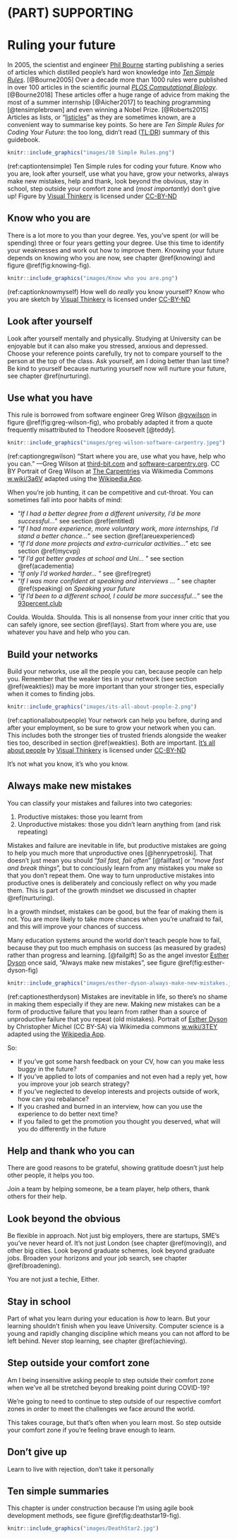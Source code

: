 
# (PART) SUPPORTING {-}  

# Ruling your future {#ruling}  

In 2005, the scientist and engineer [Phil Bourne](https://en.wikipedia.org/wiki/Philip_Bourne) starting publishing a series of articles which distilled people's hard won knowledge into *[Ten Simple Rules](https://collections.plos.org/ten-simple-rules)*. [@Bourne2005] Over a decade more than 1000 rules were published in over 100 articles in the scientific journal *[PLOS Computational Biology](https://en.wikipedia.org/wiki/PLOS_Computational_Biology)*. [@Bourne2018] These articles offer a huge range of advice from making the most of a summer internship [@Aicher2017] to teaching programming [@tensimplebrown] and even winning a Nobel Prize. [@Roberts2015] Articles as lists, or “[listicles](https://en.wikipedia.org/wiki/Listicle)” as they are sometimes known, are a convenient way to summarise key points. So here are *Ten Simple Rules for Coding Your Future*: the too long, didn't read ([TL;DR](https://en.wiktionary.org/wiki/too_long;_didn%27t_read)) summary of this guidebook.

```r
knitr::include_graphics("images/10 Simple Rules.png")
```

(ref:captiontensimple) Ten Simple rules for coding your future. Know who you are, look after yourself, use what you have, grow your networks, always make new mistakes, help and thank, look beyond the obvious, stay in school, step outside your comfort zone and (*most importantly*) don't give up! Figure by [Visual Thinkery](https://visualthinkery.com/) is licensed under [CC-BY-ND](https://creativecommons.org/licenses/by-nd/4.0/)

## Know who you are {#mybrand}

There is a lot more to you than your degree. Yes, you've spent (or will be spending) three or four years getting your degree. Use this time to identify your weaknesses and work out how to improve them. Knowing your future depends on knowing who you are now, see chapter \@ref(knowing) and figure \@ref(fig:knowing-fig).

```r
knitr::include_graphics("images/Know who you are.png")
```
(ref:captionknowmyself) How well do *really* you know yourself? Know who you are sketch by [Visual Thinkery](https://visualthinkery.com) is licensed under [CC-BY-ND](https://creativecommons.org/licenses/by-nd/4.0/)

<!--understand your brand your values, another word for brand is reputation. do people like you. The better you know yourself, the better-->


## Look after yourself {#onlyhuman}
Look after yourself mentally and physically. Studying at University can be enjoyable but it can also make you stressed, anxious and depressed. Choose your reference points carefully, try not to compare yourself to the person at the top of the class. Ask yourself, am I doing better than last time? Be kind to yourself because nurturing yourself now will nurture your future, see chapter \@ref(nurturing).


## Use what you have {#gregwilson}

This rule is borrowed from software engineer Greg Wilson [\@gvwilson](https://github.com/gvwilson) in figure \@ref(fig:greg-wilson-fig), who probably adapted it from a quote frequently misattributed to Theodore Roosevelt [@teddy].

```r
knitr::include_graphics("images/greg-wilson-software-carpentry.jpeg")
```

(ref:captiongregwilson) “Start where you are, use what you have, help who you can.” —Greg Wilson at [third-bit.com](https://third-bit.com/) and [software-carpentry.org](https://software-carpentry.org/). CC BY Portrait of Greg Wilson at [The Carpentries](https://en.wikipedia.org/wiki/The_Carpentries) via Wikimedia Commons [w.wiki/3a6V](https://w.wiki/3a6V) adapted using the [Wikipedia App](https://apps.apple.com/gb/app/wikipedia/id324715238).

When you're job hunting, it can be competitive and cut-throat. You can sometimes fall into poor habits of mind:

* “*If I had a better degree from a different university, I'd be more successful...*” see section \@ref(entitled)
* “*If I had more experience, more voluntary work, more internships, I'd stand a better chance...*” see section \@ref(areuexperienced)
* “*If I'd done more projects and extra-curricular activities...*” etc see section \@ref(mycvpj)
* “*If I'd got better grades at school and Uni... *” see section \@ref(academentia)
* “*If only I'd worked harder... *” see \@ref(regret)
* “*If I was more confident at speaking and interviews ... *” see chapter \@ref(speaking) on *Speaking your future*
* “*If I'd been to a different school, I could be more successful...*” see the [93percent.club](https://www.93percent.club/)

Coulda. Woulda. Shoulda. This is all nonsense from your inner critic that you can safely ignore, see section \@ref(lays). Start from where you are, use whatever you have and help who you can.

## Build your networks {#networking}

Build your networks, use all the people you can, because people can help you. Remember that the weaker ties in your network (see section \@ref(weakties)) may be more important than your stronger ties, especially when it comes to finding jobs.

```r
knitr::include_graphics("images/its-all-about-people-2.png")
```

(ref:captionallaboutpeople) Your network can help you before, during and after your employment, so be sure to grow your network when you can. This includes both the stronger ties of trusted friends alongside the weaker ties too, described in section \@ref(weakties). Both are important. [It's all about people](https://bryanmmathers.com/its-all-about-people/) by [Visual Thinkery](https://visualthinkery.com/) is licensed under [CC-BY-ND](https://creativecommons.org/licenses/by-nd/4.0/)


It's not what you know, it's who you know.

## Always make new mistakes {#estherdyson}

You can classify your mistakes and failures into two categories:

1. Productive mistakes: those you learnt from
1. Unproductive mistakes: those you didn't learn anything from (and risk repeating)


Mistakes and failure are inevitable in life, but productive mistakes are going to help you much more that unproductive ones [@henrypetroski]. That doesn't just mean  you should “*fail fast, fail often*” [@failfast] or “*move fast and break things*”, but to conciously learn from any mistakes you make so that you don't repeat them.  One way to turn unproductive mistakes into productive ones is deliberately and conciously reflect on why you made them. This is part of the growth mindset we discussed in chapter \@ref(nurturing).

In a growth mindset, mistakes can be good, but the fear of making them is not. You are more likely to take more chances when you're unafraid to fail, and this will improve your chances of success.

Many education systems around the world don't teach people how to fail, because they put too much emphasis on success (as measured by grades) rather than progress and learning. [@failgift] So as the angel investor [Esther Dyson](https://en.wikipedia.org/wiki/Esther_Dyson) once said, “Always make new mistakes”, see figure \@ref(fig:esther-dyson-fig)

```r
knitr::include_graphics("images/esther-dyson-always-make-new-mistakes.jpeg")
```

(ref:captionestherdyson) Mistakes are inevitable in life, so there's no shame in making them especially if they are new. Making *new* mistakes can be a form of productive failure that you learn from rather than a source of unproductive failure that you repeat (old mistakes). Portrait of [Esther Dyson](https://en.wikipedia.org/wiki/Esther_Dyson) by Christopher Michel (CC BY-SA) via Wikimedia commons [w.wiki/3TEY](https://w.wiki/3TEY) adapted using the [Wikipedia App](https://apps.apple.com/gb/app/wikipedia/id324715238).

So:

* If you've got some harsh feedback on your CV, how can you make less buggy in the future?
* If you've applied to lots of companies and not even had a reply yet, how you improve your job search strategy?
* If you've neglected to develop interests and projects outside of work, how can you rebalance?
* If you crashed and burned in an interview, how can you use the experience to do better next time?
* If you failed to get the promotion you thought you deserved, what will you do differently in the future


## Help and thank who you can {#gratitude}

There are good reasons to be grateful, showing gratitude doesn't just help other people, it helps you too.

Join a team by helping someone, be a team player, help others, thank others for their help.


## Look beyond the obvious {#beyond}

Be flexible in approach. Not just big employers, there are startups, SME's you've never heard of. It's not just London (see chapter \@ref(moving)), and other big cities. Look beyond graduate schemes, look beyond graduate jobs. Broaden your horizons and your job search, see chapter \@ref(broadening).

You are not just a techie, Either.

## Stay in school {#lifelonglearning}

Part of what you learn during your education is *how* to learn. But your learning shouldn't finish when you leave University. Computer science is a young and rapidly changing discipline which means you can not afford to be left behind. Never stop learning, see chapter \@ref(achieving).


## Step outside your comfort zone {#comfy}

Am I being insensitive asking people to step outside their comfort zone when we've all be stretched beyond breaking point during COVID-19?

We're going to need to continue to step outside of our respective comfort zones in order to meet the challenges we face around the world.

This takes courage, but that's often when you learn most. So step outside your comfort zone if you're feeling brave enough to learn.

<!--You need to be courageous to live a regret-free life but the alternative is to die full of regret. bronnie ware-->

## Don't give up {#nevergiveup}

<!--APPLY, bouncing back. It's tempting to shutdown and give up. Don't be tempted, reboot, regroup, reflect and keep going.-->

Learn to live with rejection, don't take it personally

<!--Don't give up learning either, stay in school. Science and engineering are fast moving fields with constant change. While your degree has hopefully armed you with a range of fundamental generic skills that will last your lifetime, you will constantly need to learn new things.-->

## Ten simple summaries {#tldr13}

This chapter is under construction because I'm using agile book development methods, see figure \@ref(fig:deathstar19-fig).

```r
knitr::include_graphics("images/DeathStar2.jpg")
```
